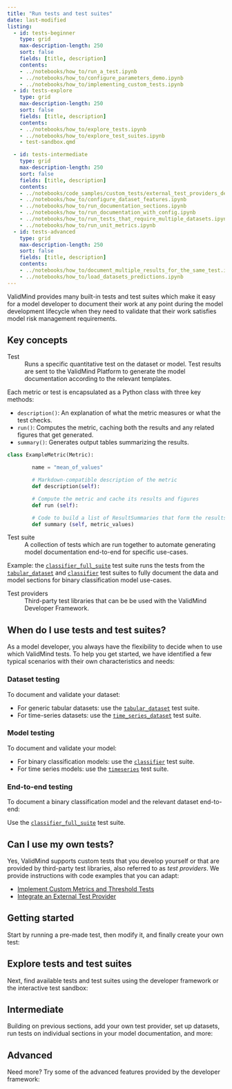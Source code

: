 ```yaml
---
title: "Run tests and test suites"
date: last-modified
listing:
  - id: tests-beginner
    type: grid
    max-description-length: 250
    sort: false
    fields: [title, description]
    contents: 
    - ../notebooks/how_to/run_a_test.ipynb
    - ../notebooks/how_to/configure_parameters_demo.ipynb
    - ../notebooks/how_to/implementing_custom_tests.ipynb
  - id: tests-explore
    type: grid
    max-description-length: 250
    sort: false
    fields: [title, description]
    contents:
    - ../notebooks/how_to/explore_tests.ipynb
    - ../notebooks/how_to/explore_test_suites.ipynb
    - test-sandbox.qmd

  - id: tests-intermediate
    type: grid
    max-description-length: 250
    sort: false
    fields: [title, description]
    contents: 
    - ../notebooks/code_samples/custom_tests/external_test_providers_demo.ipynb
    - ../notebooks/how_to/configure_dataset_features.ipynb
    - ../notebooks/how_to/run_documentation_sections.ipynb
    - ../notebooks/how_to/run_documentation_with_config.ipynb
    - ../notebooks/how_to/run_tests_that_require_multiple_datasets.ipynb
    - ../notebooks/how_to/run_unit_metrics.ipynb
  - id: tests-advanced
    type: grid
    max-description-length: 250
    sort: false
    fields: [title, description]
    contents: 
    - ../notebooks/how_to/document_multiple_results_for_the_same_test.ipynb
    - ../notebooks/how_to/load_datasets_predictions.ipynb
---
```


ValidMind provides many built-in tests and test suites which make it easy for a model developer to document their work at any point during the model development lifecycle when they need to validate that their work satisfies model risk management requirements. 

## Key concepts

Test
: Runs a specific quantitative test on the dataset or model. Test results are sent to the ValidMind Platform to generate the model documentation according to the relevant templates. 

Each metric or test is encapsulated as a Python class with three key methods:

- `description()`: An explanation of what the metric measures or what the test checks.
- `run()`: Computes the metric, caching both the results and any related figures that get generated.
- `summary()`: Generates output tables summarizing the results.

```python
class ExampleMetric(Metric):

        name = "mean_of_values"

        # Markdown-compatible description of the metric
        def description(self):

        # Compute the metric and cache its results and figures
        def run (self):

        # Code to build a list of ResultSummaries that form the results tables
        def summary (self, metric_values)
```

Test suite
: A collection of tests which are run together to automate generating model documentation end-to-end for specific use-cases. 

   Example: the [`classifier_full_suite`](../validmind/validmind/test_suites/classifier.html#ClassifierFullSuite) test suite runs the tests from the [`tabular_dataset`](../validmind/validmind/test_suites/tabular_datasets.html) and [`classifier`](../validmind/validmind/test_suites/classifier.html) test suites to fully document the data and model sections for binary classification model use-cases. 

Test providers
: Third-party test libraries that can be be used with the ValidMind Developer Framework.

## When do I use tests and test suites?

As a model developer, you always have the flexibility to decide when to use which ValidMind tests. To help you get started, we have identified a few typical scenarios with their own characteristics and needs:

::: {.grid}
::: {.g-col-4}
### Dataset testing

To document and validate your dataset:

- For generic tabular datasets: use the [`tabular_dataset`](../validmind/validmind/test_suites/tabular_datasets.html) test suite.
- For time-series datasets: use the [`time_series_dataset`](../validmind/validmind/test_suites/time_series.html#TimeSeriesDataset) test suite.
:::

::: {.g-col-4}
### Model testing

To document and validate your model:

- For binary classification models: use the [`classifier`](../validmind/validmind/test_suites/classifier.html) test suite.
- For time series models: use the [`timeseries`](../validmind/validmind/test_suites/time_series.html) test suite.
:::

::: {.g-col-4}
### End-to-end testing

To document a binary classification model and the relevant dataset end-to-end: 

Use the [`classifier_full_suite`](../validmind/validmind/test_suites/classifier.html#ClassifierFullSuite) test suite.
:::

:::

## Can I use my own tests?

Yes, ValidMind supports custom tests that you develop yourself or that are provided by third-party test libraries, also referred to as _test providers_. We provide instructions with code examples that you can adapt:

- [Implement Custom Metrics and Threshold Tests](../notebooks/how_to/implementing_custom_tests.ipynb)
- [Integrate an External Test Provider](../notebooks/code_samples/custom_tests/external_test_providers_demo.ipynb)

## Getting started

Start by running a pre-made test, then modify it, and finally create your own test:

:::{#tests-beginner}
:::

## Explore tests and test suites

Next, find available tests and test suites using the developer framework or the interactive test sandbox:

:::{#tests-explore}
:::

## Intermediate

Building on previous sections, add your own test provider, set up datasets, run tests on individual sections in your model documentation, and more:

:::{#tests-intermediate}
:::

## Advanced

Need more? Try some of the advanced features provided by the developer framework: 

:::{#tests-advanced}
:::